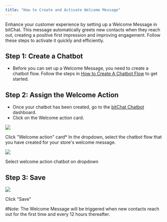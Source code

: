 ```yaml
---
title: "How to Create and Activate Welcome Message"
---
```


Enhance your customer experience by setting up a Welcome Message in bitChat. This message automatically greets new contacts when they reach out, creating a positive first impression and improving engagement. Follow these steps to activate it quickly and efficiently.

## **Step 1: Create a Chatbot**

- Before you can set up a Welcome Message, you need to create a chatbot flow. Follow the steps in [How to Create A Chatbot Flow](https://knowledge.bitbybit.studio/bitchat/how-to-create-a-chatbot-flow) to get started.

## **Step 2: Assign the Welcome Action**

- Once your chatbot has been created, go to the [bitChat Chatbot](https://app.bitbybit.studio/bitchat/flows?channel=whatsapp) dashboard.
- Click on the Welcome action card.

![](https://cdn.prod.website-files.com/659655f5b20d395a5c69efcf/671202465094d63cb61ee7e6_AD_4nXfEwiRWkAHYIPFaPyPREzq0PvXDcGE7K4mzzBvYE_ydbBFi0q3VxTIr2oSUOa6Dle-iUemvL9KxOYCbON6FJ5XOYpBJsjs2cjWNrGIdLbRgrE5fa-8GCmDXwc-3IdEFnW9H8AV2kPU0A41zNSjgBR-fK1M_.png)

Click "Welcome action" card\* In the dropdown, select the chatbot flow that you have created for your store's welcome message.

![](https://cdn.prod.website-files.com/659655f5b20d395a5c69efcf/6720882ca1f23d578eeb3209_AD_4nXch-6hIgrFP02h7pN7dGiCwk1rfdCnDUyzbRMu2BTWz3mRs1YT3NTYfYtApRJkKhHHpgaK7ho4EBzv02NEfCJUaVOncXFOjvIEmHCBfUxbMEW2faUJ7RlujxogJeGVLlIMQ3j2MWrVUTO8PsxT80zlcPC34.png)

Select welcome action chatbot on dropdown

## Step 3: Save

![](https://cdn.prod.website-files.com/659655f5b20d395a5c69efcf/67120246479a4609e6b65421_AD_4nXdbQooQkwFRIduYamcdOr8PAqu4apVOMz6s7ZIR5U5aJEC9xsVL8azeIVNT21UGbyNVWRsOKxWFO00cbEP_9CZg7Lu8zOV32TN50yyxzkgqSfD9_ufHkppT1jXPmXpBpSeI58hL5unpN8LEaZAmgwI8_XIv.png)

Click "Save"

#Note: The Welcome Message will be triggered when new contacts reach out for the first time and every 12 hours thereafter.